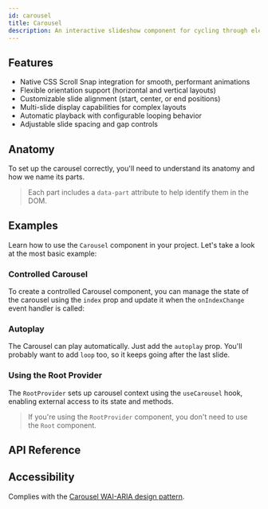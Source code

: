 ```yaml
---
id: carousel
title: Carousel
description: An interactive slideshow component for cycling through elements.
---
```


<ComponentPreview id="Carousel" />

## Features

- Native CSS Scroll Snap integration for smooth, performant animations
- Flexible orientation support (horizontal and vertical layouts)
- Customizable slide alignment (start, center, or end positions)
- Multi-slide display capabilities for complex layouts
- Automatic playback with configurable looping behavior
- Adjustable slide spacing and gap controls

## Anatomy

To set up the carousel correctly, you'll need to understand its anatomy and how we name its parts.

> Each part includes a `data-part` attribute to help identify them in the DOM.

<Anatomy id="carousel" />

## Examples

Learn how to use the `Carousel` component in your project. Let's take a look at the most basic example:

<Example id="basic" />

### Controlled Carousel

To create a controlled Carousel component, you can manage the state of the carousel using the `index` prop and update it
when the `onIndexChange` event handler is called:

<Example id="controlled" />

### Autoplay

The Carousel can play automatically. Just add the `autoplay` prop. You'll probably want to add `loop` too, so it keeps
going after the last slide.

<Example id="autoplay" />

### Using the Root Provider

The `RootProvider` sets up carousel context using the `useCarousel` hook, enabling external access to its state and
methods.

<Example id="root-provider" />

> If you're using the `RootProvider` component, you don't need to use the `Root` component.

## API Reference

<ComponentTypes id="carousel" />

## Accessibility

Complies with the [Carousel WAI-ARIA design pattern](https://www.w3.org/WAI/ARIA/apg/patterns/carousel/).
